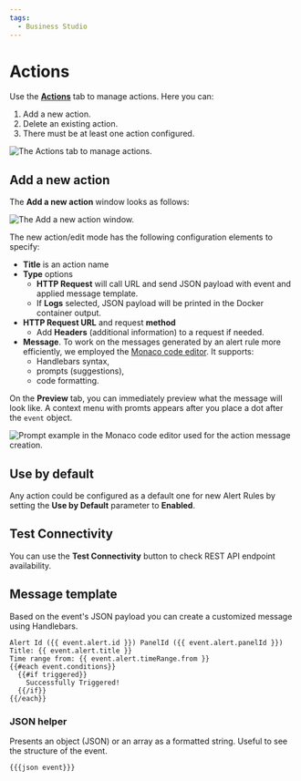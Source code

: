 ```yaml
---
tags:
  - Business Studio
---
```



# Actions

Use the [**Actions**](/big/studio/manage-business-engines/#actions) tab to manage actions. Here you can:

1. Add a new action.
2. Delete an existing action.
3. There must be at least one action configured.

<Image
  title="The Actions tab to manage actions."
  src="/img/blog/2024-12-31-big-2.2.0/tab-actions.png"
/>

## Add a new action

The **Add a new action** window looks as follows:

<Image
  title="The Add a new action window."
  src="/img/big/business-studio/new-action.png"
/>

The new action/edit mode has the following configuration elements to specify:

- **Title** is an action name
- **Type** options
  - **HTTP Request** will call URL and send JSON payload with event and applied message template.
  - If **Logs** selected, JSON payload will be printed in the Docker container output.
- **HTTP Request URL** and request **method**
  - Add **Headers** (additional information) to a request if needed.
- **Message**. To work on the messages generated by an alert rule more efficiently, we employed the [Monaco code editor](https://microsoft.github.io/monaco-editor/). It supports:
    - Handlebars syntax,
    - prompts (suggestions),
    - code formatting.

On the **Preview** tab, you can immediately preview what the message will look like.
  A context menu with promts appears after you place a dot after the `event` object.

<Image
  title="Prompt example in the Monaco code editor used for the action message creation."
  src="/img/blog/2025-01-19-big-2.3.0/prompt.png"
/>

## Use by default

Any action could be configured as a default one for new Alert Rules by setting the **Use by Default** parameter to **Enabled**.

## Test Connectivity

You can use the **Test Connectivity** button to check REST API endpoint availability.

## Message template

Based on the event's JSON payload you can create a customized message using Handlebars.

```Handlebars
Alert Id ({{ event.alert.id }}) PanelId ({{ event.alert.panelId }})
Title: {{ event.alert.title }}
Time range from: {{ event.alert.timeRange.from }}
{{#each event.conditions}}
  {{#if triggered}}
    Successfully Triggered!
  {{/if}}
{{/each}}
```

### JSON helper

Presents an object (JSON) or an array as a formatted string. Useful to see the structure of the event.

```Handlebars
{{{json event}}}
```
